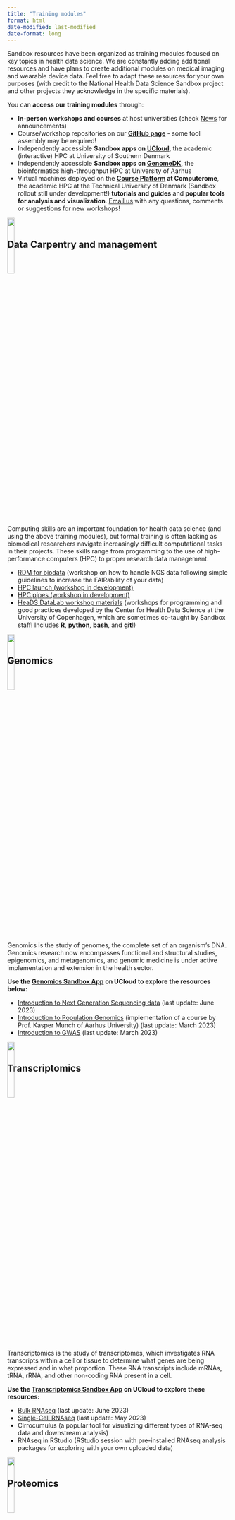 ```yaml
---
title: "Training modules"
format: html
date-modified: last-modified
date-format: long
---
```


Sandbox resources have been organized as training modules focused on key topics in health data science. We are constantly adding additional resources and have plans to create additional modules on medical imaging and wearable device data. Feel free to adapt these resources for your own purposes (with credit to the National Health Data Science Sandbox project and other projects they acknowledge in the specific materials). 

You can **access our training modules** through:

+ **In-person workshops and courses** at host universities (check [News](../news.qmd) for announcements) 
+ Course/workshop repositories on our **[GitHub page](https://github.com/hds-sandbox)** - some tool assembly may be required! 
+ Independently accessible **Sandbox apps on [UCloud](https://cloud.sdu.dk)**, the academic (interactive) HPC at University of Southern Denmark
+ Independently accessible **Sandbox apps on [GenomeDK](https://genome.au.dk)**, the bioinformatics high-throughput HPC at University of Aarhus
+ Virtual machines deployed on the **[Course Platform](https://www.computerome.dk/solutions/course-platform) at Computerome**, the academic HPC at the Technical University of Denmark (Sandbox rollout still under development!)
**tutorials and guides** and **popular tools for analysis and visualization**. [Email us](mailto:nhds_sandbox@sund.ku.dk) with any questions, comments or suggestions for new workshops!

&nbsp;

## Data Carpentry and management {#sandbox-hpc}

<div style="margin-bottom: -20px;margin-top: -90px">
![](../images/HPC.png){fig-align="right" width="18%"}
</div>

Computing skills are an important foundation for health data science (and using the above training modules), but formal training is often lacking as biomedical researchers navigate increasingly difficult computational tasks in their projects. These skills range from programming to the use of high-performance computers (HPC) to proper research data management.

- [RDM for biodata](https://hds-sandbox.github.io/RDM_NGS_course) (workshop on how to handle NGS data following simple guidelines to increase the FAIRability of your data)
- [HPC launch (workshop in development)](https://hds-sandbox.github.io/HPC-lab/develop/hpc_intro.html)
- [HPC pipes (workshop in development)](https://hds-sandbox.github.io/HPC-lab/develop/fair_workflow.html)
- [HeaDS DataLab workshop materials](https://center-for-health-data-science.github.io/index.html) (workshops for programming and good practices developed by the Center for Health Data Science at the University of Copenhagen, which are sometimes co-taught by Sandbox staff! Includes **R**, **python**, **bash**, and **git**!)

&nbsp;
 
## Genomics

<div style="margin-bottom: -20px;margin-top: -90px">
![](../images/genomics2.png){fig-align="right" width="18%"}
</div>

Genomics is the study of genomes, the complete set of an organism's DNA. Genomics research now encompasses functional and structural studies, epigenomics, and metagenomics, and genomic medicine is under active implementation and extension in the health sector. 

**Use the [Genomics Sandbox App](https://cloud.sdu.dk/app/jobs/create?app=genomics&version=2023.03.01) on UCloud to explore the resources below:**
 
- [Introduction to Next Generation Sequencing data](https://hds-sandbox.github.io/NGS_summer_course_Aarhus/) (last update: June 2023)
- [Introduction to Population Genomics](https://hds-sandbox.github.io/PopulationGenomicsCourse/) (implementation of a course by Prof. Kasper Munch of Aarhus University) (last update: March 2023)
- [Introduction to GWAS](https://hds-sandbox.github.io/GWAS_course/) (last update: March 2023)

&nbsp;

## Transcriptomics

<div style="margin-bottom: -20px;margin-top: -90px">
![](../images/transcriptomics.png){fig-align="right" width="18%"}
</div>

Transcriptomics is the study of transcriptomes, which investigates RNA transcripts within a cell or tissue to determine what genes are being expressed and in what proportion. These RNA transcripts include mRNAs, tRNA, rRNA, and other non-coding RNA present in a cell. 

**Use the [Transcriptomics Sandbox App](https://cloud.sdu.dk/app/jobs/create?app=transcriptomics&version=2023.03) on UCloud to explore these resources:**

- [Bulk RNAseq](https://hds-sandbox.github.io/bulk_RNAseq_course) (last update: June 2023) 
- [Single-Cell RNAseq](https://hds-sandbox.github.io/scRNASeq_course/) (last update: May 2023) 
- Cirrocumulus (a popular tool for visualizing different types of RNA-seq data and downstream analysis)
- RNAseq in RStudio (RStudio session with pre-installed RNAseq analysis packages for exploring with your own uploaded data)

&nbsp;

## Proteomics 

<div style="margin-bottom: -20px;margin-top: -90px">
![](../images/proteomics.png){fig-align="right" width="18%"}
</div>

Proteomics is the study of proteins that are produced by an organism. Proteomics allows us to analyze protein composition and structure, which have great importance in determining their function.

**Use the [Proteomics Sandbox App](https://cloud.sdu.dk/app/jobs/create?app=proteomics&version=Mar2023) on UCloud to explore pre-installed tools for proteomics analysis and other resources:** 

- [Proteomics Sandbox Documentation](https://hds-sandbox.github.io/proteomics-sandbox/index.html) (last update: May 2023)
- Introduction to Clinical Proteomics (course under development)

We also offer a tutorial on UCloud's [ColabFold app](https://cloud.sdu.dk/app/jobs/create?app=colabfold&version=1.5.2), a tool that allows predictions with AlphaFold2 or RoseTTAFold.

- [ColabFold Intro](https://hds-sandbox.github.io/proteomics-sandbox/colabfold.html) (last update: October 2022) 
 
&nbsp;

## Electronic Health Records {#EHC}

<div style="margin-bottom: -20px;margin-top: -90px">
![](../images/EHRs.png){fig-align="right" width="18%"}
</div>

Electronic health records (EHRs) are digital records kept in the public health sector that record the medical histories of individuals, and access is normally highly restricted to preserve patient privacy. This data is sometimes also shared (partly or in full) in secondary patient registries that support research on a specific disease or condition (such as breast cancer or cystic fibrosis). These datasets are extraordinarily valuable in the development of predictive models used in precision medicine.

The chronic lymphocytic leukemia synthetic dataset listed below is generated solely from public data. It is of low utility, so we don't recommend its use beyond the course it was designed for (with much explanation for the students on its construction and caveats). Please see [Synthetic Data](../datasets/synthdata.qmd) for more information.

- Chronic Lymphocytic Leukemia synthetic dataset created for use in "Fra realworld data til personlig medicin", a course from the University of Copenhagen's [MS in Personlig Medicin](https://personligmedicin.ku.dk/) (last update: January 2023)
- Intro to EHR analysis (workshop under development) 
